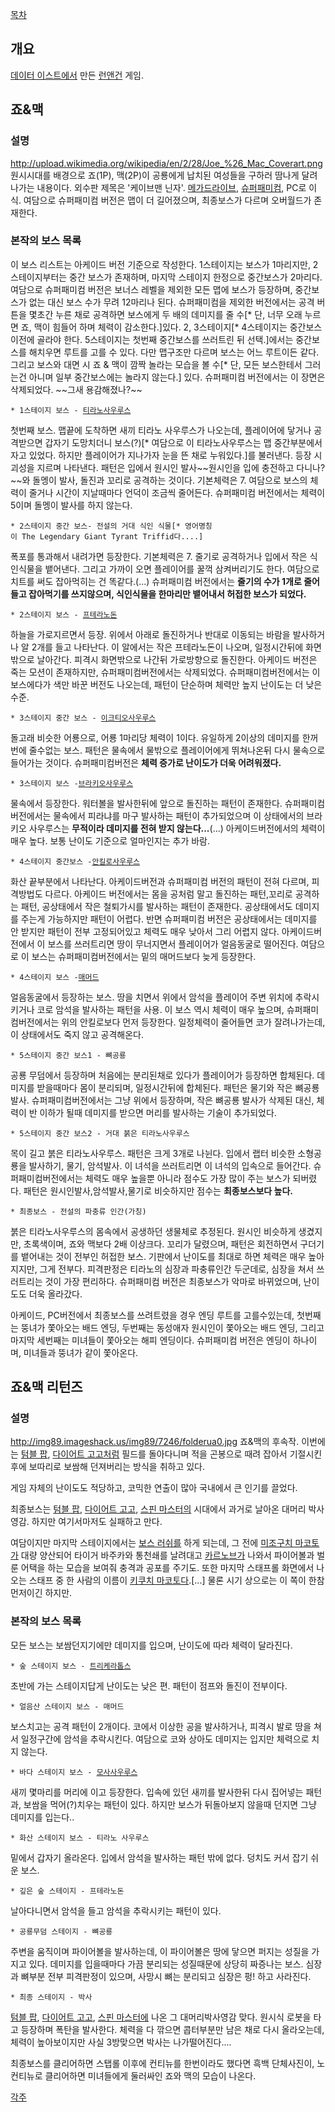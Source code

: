 [[목차]]

== 개요 ==

[[데이터 이스트]]에서 만든 [[런앤건]] 게임.

== 죠&맥 ==
=== 설명 ===
http://upload.wikimedia.org/wikipedia/en/2/28/Joe_%26_Mac_Coverart.png
{{{#!html
<iframe width="420" height="315" src="http://www.youtube.com/embed/gGRGZUWOG_U" frameborder="0" allowfullscreen></iframe>
}}}
원시시대를 배경으로 죠(1P), 맥(2P)이 공룡에게 납치된 여성들을 구하러 땀나게 달려나가는 내용이다. 외수판 제목은 '케이브맨 닌자'. [[메가드라이브]], [[슈퍼패미컴]], PC로 이식. 여담으로 슈퍼패미컴 버전은 맵이 더 길어졌으며, 최종보스가 다르며 오버월드가 존재한다.

=== 본작의 보스 목록 ===
이 보스 리스트는 아케이드 버전 기준으로 작성한다. 1스테이지는 보스가 1마리지만, 2스테이지부터는 중간 보스가 존재하며, 마지막 스테이지 한정으로 중간보스가 2마리다.
여담으로 슈퍼패미컴 버전은 보너스 레벨을 제외한 모든 맵에 보스가 등장하며, 중간보스가 없는 대신 보스 수가 무려 12마리나 된다.
슈퍼패미컴을 제외한 버전에서는 공격 버튼을 몇초간 누른 채로 공격하면 보스에게 두 배의 데미지를 줄 수[* 단, 너무 오래 누르면 죠, 맥이 힘들어 하며 체력이 감소한다.]있다. 2, 3스테이지[* 4스테이지는 중간보스 이전에 골라야 한다. 5스테이지는 첫번째 중간보스를 쓰러트린 뒤 선택.]에서는 중간보스를 해치우면 루트를 고를 수 있다. 다만 맵구조만 다르며 보스는 어느 루트이든 같다.
그리고 보스와 대면 시 죠 & 맥이 깜짝 놀라는 모습을 볼 수[* 단, 모든 보스한테서 그러는건 아니며 일부 중간보스에는 놀라지 않는다.] 있다. 슈퍼패미컴 버전에서는 이 장면은 삭제되었다. ~~그새 용감해졌나?~~

 * 1스테이지 보스 - [[티라노사우루스]]
첫번째 보스. 맵끝에 도착하면 새끼 티라노 사우루스가 나오는데, 플레이어에 닿거나 공격받으면 갑자기 도망치더니 보스(?)[* 여담으로 이 티라노사우루스는 맵 중간부분에서 자고 있었다. 하지만 플레이어가 지나가자 눈을 뜬 채로 누워있다.]를 불러낸다. 등장 시 괴성을 지르며 나타낸다. 패턴은 입에서 원시인 발사~~원시인을 입에 충전하고 다니나?~~와 돌멩이 발사, 돌진과 꼬리로 공격하는 것이다. 기본체력은 7. 여담으로 보스의 체력이 줄거나 시간이 지날때마다 언덕이 조금씩 줄어든다.
슈퍼패미컴 버전에서는 체력이 5이며 돌멩이 발사를 하지 않는다.

 * 2스테이지 중간 보스- 전설의 거대 식인 식물[* 영어명칭이 The Legendary Giant Tyrant Triffid다....]
폭포를 통과해서 내려가면 등장한다. 기본체력은 7. 줄기로 공격하거나 입에서 작은 식인식물을 뱉어낸다. 그리고 가까이 오면 플레이어를 꿀꺽 삼켜버리기도 한다. 여담으로 치트를 써도 잡아먹히는 건 똑같다.(...) 슈퍼패미컴 버전에서는 '''줄기의 수가 1개로 줄어들고 잡아먹기를 쓰지않으며, 식인식물을 한마리만 뱉어내서 허접한 보스가 되었다.'''

 * 2스테이지 보스 - [[프테라노돈]]
하늘을 가로지르면서 등장. 위에서 아래로 돌진하거나 반대로 이동되는 바람을 발사하거나 알 2개를 들고 나타난다. 이 알에서는 작은 프테라노돈이 나오며, 일정시간뒤에 화면밖으로 날아간다. 피격시 화면밖으로 나간뒤 가로방향으로 돌진한다. 아케이드 버전은 죽는 모션이 존재하지만, 슈퍼패미컴버전에서는 삭제되었다. 슈퍼패미컴버전에서는 이 보스에다가 색만 바꾼 버전도 나오는데, 패턴이 단순하며 체력만 높지 난이도는 더 낮은 수준.
 
 * 3스테이지 중간 보스 - [[이크티오사우루스]]
돌고래 비슷한 어룡으로, 어룡 1마리당 체력이 1이다. 유일하게 2이상의 데미지를 한꺼번에 줄수없는 보스. 패턴은 물속에서 물밖으로 플레이어에게 뛰쳐나온뒤 다시 물속으로 들어가는 것이다. 슈퍼패미컴버전은 '''체력 증가로 난이도가 더욱 어려워졌다.'''

 * 3스테이지 보스 -[[브라키오사우루스]]
물속에서 등장한다. 워터볼을 발사한뒤에 앞으로 돌진하는 패턴이 존재한다. 슈퍼패미컴버전에서는 물속에서 피라냐를 마구 발사하는 패턴이 추가되었으며 이 상태에서의 브라키오 사우루스는 '''무적이라 데미지를 전혀 받지 않는다...'''(...) 아케이드버전에서의 체력이 매우 높다. 보통 난이도 기준으로 얼마인지는 추가 바람.

 * 4스테이지 중간보스 -[[안킬로사우루스]]
화산 끝부분에서 나타난다. 아케이드버전과 슈퍼패미컴 버전의 패턴이 전혀 다르며, 피격방법도 다르다. 아케이드 버전에서는 몸을 공처럼 말고 돌진하는 패턴,꼬리로 공격하는 패턴, 공상태에서 작은 철퇴가시를 발사하는 패턴이 존재한다. 공상태에서도 데미지를 주는게 가능하지만 패턴이 어렵다. 반면 슈퍼패미컴 버전은 공상태에서는 데미지를 안 받지만 패턴이 전부 고정되어있고 체력도 매우 낮아서 그리 어렵지 않다. 아케이드버전에서 이 보스를 쓰러트리면 땅이 무너지면서 플레이어가 얼음동굴로 떨어진다. 여담으로 이 보스는 슈퍼패미컴버전에서는 밑의 매머드보다 늦게 등장한다.

 * 4스테이지 보스 -[[매머드]]
얼음동굴에서 등장하는 보스. 땅을 치면서 위에서 암석을 플레이어 주변 위치에 추락시키거나 코로 암석을 발사하는 패턴을 사용. 이 보스 역시 체력이 매우 높으며, 슈퍼패미컴버전에서는 위의 안킬로보다 먼저 등장한다. 일정체력이 줄어들면 코가 잘려나가는데, 이 상태에서도 죽지 않고 공격해온다.

 * 5스테이지 중간 보스1 - 뼈공룡
공룡 무덤에서 등장하며 처음에는 분리된채로 있다가 플레이어가 등장하면 합체된다. 데미지를 받을때마다 몸이 분리되며, 일정시간뒤에 합체된다. 패턴은 물기와 작은 뼈공룡 발사. 슈퍼패미컴버전에서는 그냥 위에서 등장하며, 작은 뼈공룡 발사가 삭제된 대신, 체력이 반 이하가 될때 데미지를 받으면 머리를 발사하는 기술이 추가되었다.

 * 5스테이지 중간 보스2 - 거대 붉은 티라노사우루스
목이 길고 붉은 티라노사우루스. 패턴은 크게 3개로 나뉜다. 입에서 랩터 비슷한 소형공룡을 발사하기, 물기, 암석발사. 이 녀석을 쓰러트리면 이 녀석의 입속으로 들어간다. 슈퍼패미컴버전에서는 체력도 매우 높을뿐 아니라 점수도 가장 많이 주는 보스가 되버렸다. 패턴은 원시인발사,암석발사,물기로 비슷하지만 점수는 '''최종보스보다 높다.'''

 * 최종보스 - 전설의 파충류 인간(가칭)
붉은 티라노사우루스의 몸속에서 공생하던 생물체로 추정된다. 원시인 비슷하게 생겼지만, 초록색이며, 죠와 맥보다 2배 이상크다. 꼬리가 달렸으며, 패턴은 회전하면서 구더기를 뱉어내는 것이 전부인 허접한 보스. 기판에서 난이도를 최대로 하면 체력은 매우 높아지지만, 그게 전부다. 피격판정은 티라노의 심장과 파충류인간 두군데로, 심장을 쳐서 쓰러트리는 것이 가장 편리하다. 슈퍼패미컴 버전은 최종보스가 악마로 바뀌었으며, 난이도도 더욱 올라갔다.

아케이드, PC버전에서 최종보스를 쓰려트렸을 경우 엔딩 루트를 고를수있는데, 첫번째는 뚱녀가 쫓아오는 배드 엔딩, 두번째는 동성애자 원시인이 쫓아오는 배드 엔딩, 그리고 마지막 세번째는 미녀들이 쫓아오는 해피 엔딩이다. 슈퍼패미컴 버전은 엔딩이 하나이며, 미녀들과 뚱녀가 같이 쫓아온다.

== 죠&맥 리턴즈 ==
=== 설명 ===
http://img89.imageshack.us/img89/7246/folderua0.jpg
{{{#!html
<iframe width="420" height="315" src="http://www.youtube.com/embed/yWT6X3qWm2w" frameborder="0" allowfullscreen></iframe>
}}}
죠&맥의 후속작. 이번에는 [[텀블 팝]], [[다이어트 고고]]처럼 필드를 돌아다니며 적을 곤봉으로 때려 잡아서 기절시킨후에 보따리로 보쌈해 던져버리는 방식을 취하고 있다.

게임 자체의 난이도도 적당하고, 코믹한 연출이 많아 국내에서 큰 인기를 끌었다.

최종보스는 [[텀블 팝]], [[다이어트 고고]], [[스핀 마스터]]의 시대에서 과거로 날아온 대머리 박사영감. 하지만 여기서마저도 실패하고 만다.

여담이지만 마지막 스테이지에서는 [[보스 러쉬]]를 하게 되는데, 그 전에 [[미조구치 마코토]]가 대량 양산되어 타이거 바주카와 통천쇄를 날려대고 [[카르노브]]가 나와서 파이어볼과 벌룬 어택을 하는 모습을 보여줘 충격과 공포를 주기도. 또한 마지막 스태프롤 화면에서 나오는 스태프 중 한 사람의 이름이 [[키쿠치 마코토]]다.[...] 물론 시기 상으로는 이 쪽이 한참 먼저이긴 하지만.

=== 본작의 보스 목록 ===

모든 보스는 보쌈던지기에만 데미지를 입으며, 난이도에 따라 체력이 달라진다.

 * 숲 스테이지 보스 - [[트리케라톱스]]
초반에 가는 스테이지답게 난이도는 낮은 편. 패턴이 점프와 돌진이 전부이다.

 * 얼음산 스테이지 보스 - 매머드
보스치고는 공격 패턴이 2개이다. 코에서 이상한 공을 발사하거나, 피격시 발로 땅을 쳐서 일정구간에 암석을 추락시킨다. 여담으로 코와 상아도 데미지는 입지만 체력으로 치지 않는다.

 * 바다 스테이지 보스 - [[모사사우루스]]
새끼 몇마리를 머리에 이고 등장한다. 입속에 있던 새끼를 발사한뒤 다시 집어넣는 패턴과, 보쌈을 먹어(?)치우는 패턴이 있다. 하지만 보스가 뒤돌아보지 않을때 던지면 그냥 데미지를 입는다..

 * 화산 스테이지 보스 - 티라노 사우루스
밑에서 갑자기 올라온다. 입에서 암석을 발사하는 패턴 밖에 없다. 덩치도 커서 잡기 쉬운 보스.

 * 깊은 숲 스테이지 - 프테라노돈
날아다니면서 암석을 들고 암석을 추락시키는 패턴이 있다.

 * 공룡무덤 스테이지 - 뼈공룡
주변을 움직이며 파이어볼을 발사하는데, 이 파이어볼은 땅에 닿으면 퍼지는 성질을 가지고 있다. 데미지를 입을때마다 가끔 분리되는 성질때문에 상당히 짜증나는 보스. 심장과 뼈부분 전부 피격판정이 있으며, 사망시 뼈는 분리되고 심장은 펑! 하고 사라진다.

 * 최종 스테이지 - 박사
[[텀블 팝]], [[다이어트 고고]], [[스핀 마스터]]에 나온 그 대머리박사영감 맞다. 원시식 로봇을 타고 등장하며 폭탄을 발사한다. 체력을 다 깎으면 콥터부분만 남은 채로 다시 올라오는데, 체력이 높아보이지만 사실 3방맞으면 박사는 나가떨어진다....

최종보스를 클리어하면 스탭롤 이후에 컨티뉴를 한번이라도 했다면 흑백 단체사진이, 노컨티뉴로 클리어하면 미녀들에게 둘러싸인 죠와 맥의 모습이 나온다.

[[각주]]
